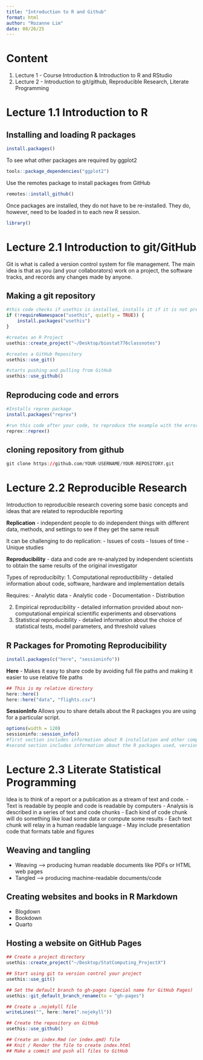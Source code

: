 ```yaml
---
title: "Introduction to R and Github"
format: html
author: "Rozanne Lim" 
date: 08/26/25
---
```

# Content
1. Lecture 1 - Course Introduction & Introduction to R and RStudio
2. Lecture 2 - Introduction to git/github, Reproducible Research, Literate Programming

# Lecture 1.1 Introduction to R

## Installing and loading R packages 
```r
install.packages()
```

To see what other packages are required by ggplot2 
```r
tools::package_dependencies("ggplot2")
```

Use the remotes package to install packages from GitHub
```r
remotes::install_github()
```

Once packages are installed, they do not have to be re-installed. They do, however, need to be loaded in to each new R session.
```r
library() 
```

# Lecture 2.1 Introduction to git/GitHub 
Git is what is called a version control system for file management. The main idea is that as you (and your collaborators) work on a project, the software tracks, and records any changes made by anyone.

## Making a git repository 
```r
#this code checks if usethis is installed, installs it if it is not present in the workspace
if (!requireNamespace("usethis", quietly = TRUE)) {
    install.packages("usethis")
}

#creates an R Project 
usethis::create_project("~/Desktop/biostat776classnotes")

#creates a GitHub Repository 
usethis::use_git()

#starts pushing and pulling from GitHub 
usethis::use_github()
```

## Reproducing code and errors
```r
#Installs reprex package 
install.packages("reprex")

#run this code after your code, to reproduce the example with the error 
reprex::reprex() 
```

## cloning repository from github
```r
git clone https://github.com/YOUR-USERNAME/YOUR-REPOSITORY.git
```

# Lecture 2.2 Reproducible Research 
Introduction to reproducible research covering some basic concepts and ideas that are related to reproducible reporting

**Replication** - independent people to do independent things with different data, methods, and settings to see if they get the same result

It can be challenging to do replication:
- Issues of costs
- Issues of time 
- Unique studies 

**Reproducibility** - data and code are re-analyzed by independent scientists to obtain the same results of the original investigator

Types of reproducibilty: 
1. Computational reproductibility - detailed information about code, software, hardware and implementation details

Requires: 
- Analytic data
- Analytic code
- Documentation
- Distribution

2. Empirical reproducibility - detailed information provided about non-computational empirical scientific experiments and observations 
3. Statistical reproducibility - detailed information about the choice of statistical tests, model parameters, and threshold values 

## R Packages for Promoting Reproducibility

```r
install.packages(c("here", "sessioninfo"))
```

**Here**
- Makes it easy to share code by avoiding full file paths and making it easier to use relative file paths 

```r
## This is my relative directory
here::here()
here::here("data", "flights.csv")
```

**SessionInfo**
Allows you to share details about the R packages you are using for a particular script.

```r
options(width = 120)
sessioninfo::session_info()
#first section includes information about R installation and other computer environment variables 
#second section includes information about the R packages used, version numebrs and installation source
```

# Lecture 2.3 Literate Statistical Programming 

Idea is to think of a report or a publication as a stream of text and code. 
- Text is readable by people and code is readable by computers
- Analysis is described in a series of text and code chunks
- Each kind of code chunk will do something like load some data or compute some results
- Each text chunk will relay in a human readable language
- May include presentation code that formats table and figures 

## Weaving and tangling
- Weaving --> producing human readable documents like PDFs or HTML web pages
- Tangled --> producing machine-readable documents/code 

## Creating websites and books in R Markdown
- Blogdown
- Bookdown 
- Quarto 

## Hosting a website on GitHub Pages

```r
## Create a project directory
usethis::create_project("~/Desktop/StatComputing_ProjectX")

## Start using git to version control your project
usethis::use_git()

## Set the default branch to gh-pages (special name for GitHub Pages)
usethis::git_default_branch_rename(to = "gh-pages")

## Create a .nojekyll file
writeLines("", here::here(".nojekyll"))

## Create the repository on GitHub
usethis::use_github()

## Create an index.Rmd (or index.qmd) file
## Knit / Render the file to create index.html
## Make a commit and push all files to GitHub
```






